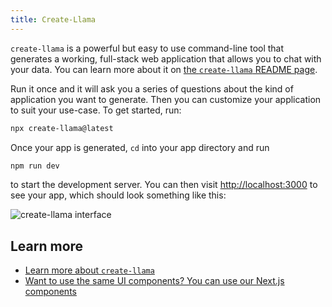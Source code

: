 ```yaml
---
title: Create-Llama
---
```


`create-llama` is a powerful but easy to use command-line tool that generates a working, full-stack web application that allows you to chat with your data. You can learn more about it on [the `create-llama` README page](https://www.npmjs.com/package/create-llama).

Run it once and it will ask you a series of questions about the kind of application you want to generate. Then you can customize your application to suit your use-case. To get started, run:

```bash npm2yarn
npx create-llama@latest
```

Once your app is generated, `cd` into your app directory and run

```bash npm2yarn
npm run dev
```

to start the development server. You can then visit [http://localhost:3000](http://localhost:3000) to see your app, which should look something like this:

![create-llama interface](/images/create_llama.png)

## Learn more

- [Learn more about `create-llama`](https://github.com/run-llama/create-llama)
- [Want to use the same UI components? You can use our Next.js components](https://ui.llamaindex.ai/)
